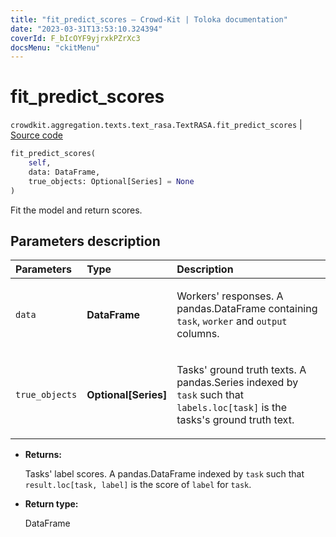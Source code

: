 ```yaml
---
title: "fit_predict_scores — Crowd-Kit | Toloka documentation"
date: "2023-03-31T13:53:10.324394"
coverId: F_bIcOYF9yjrxkPZrXc3
docsMenu: "ckitMenu"
---
```


# fit_predict_scores

`crowdkit.aggregation.texts.text_rasa.TextRASA.fit_predict_scores` | [Source code](https://github.com/Toloka/crowd-kit/blob/v1.2.1/crowdkit/aggregation/texts/text_rasa.py#L65)

```python
fit_predict_scores(
    self,
    data: DataFrame,
    true_objects: Optional[Series] = None
)
```

Fit the model and return scores.

## Parameters description

| Parameters | Type | Description |
| :----------| :----| :-----------|
`data`|**DataFrame**|<p>Workers' responses. A pandas.DataFrame containing `task`, `worker` and `output` columns.</p>
`true_objects`|**Optional\[Series\]**|<p>Tasks' ground truth texts. A pandas.Series indexed by `task` such that `labels.loc[task]` is the tasks's ground truth text.</p>

* **Returns:**

  Tasks' label scores.
A pandas.DataFrame indexed by `task` such that `result.loc[task, label]`
is the score of `label` for `task`.

* **Return type:**

  DataFrame
